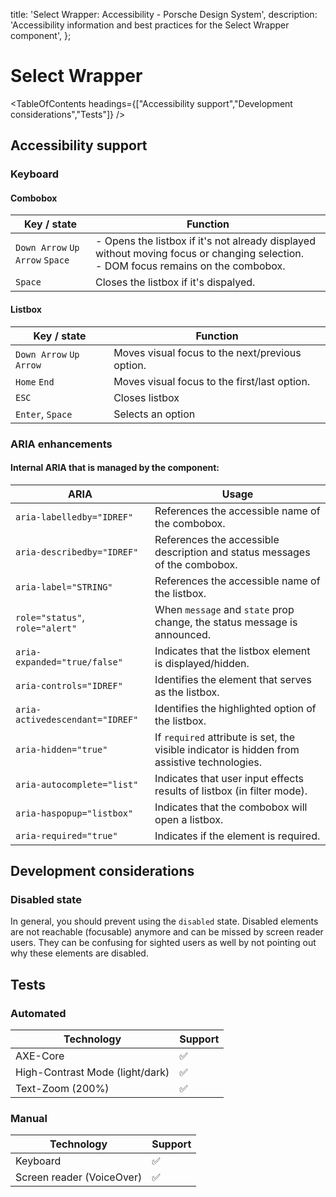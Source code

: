 
  title: 'Select Wrapper: Accessibility - Porsche Design System',
  description: 'Accessibility information and best practices for the Select Wrapper component',
};

# Select Wrapper <ComponentStatus tagName="p-select-wrapper"></ComponentStatus>

<TableOfContents headings={["Accessibility support","Development considerations","Tests"]} />

## Accessibility support

### Keyboard

#### Combobox

| Key / state                     | Function                                                                                                                                 |
| ------------------------------- | ---------------------------------------------------------------------------------------------------------------------------------------- |
| `Down Arrow` `Up Arrow` `Space` | - Opens the listbox if it's not already displayed without moving focus or changing selection.<br /> - DOM focus remains on the combobox. |
| `Space`                         | Closes the listbox if it's dispalyed.                                                                                                    |

#### Listbox

| Key / state             | Function                                        |
| ----------------------- | ----------------------------------------------- |
| `Down Arrow` `Up Arrow` | Moves visual focus to the next/previous option. |
| `Home` `End`            | Moves visual focus to the first/last option.    |
| `ESC`                   | Closes listbox                                  |
| `Enter`, `Space`        | Selects an option                               |

### ARIA enhancements

#### Internal **ARIA** that is managed by the component:

| ARIA                            | Usage                                                                                        |
| ------------------------------- | -------------------------------------------------------------------------------------------- |
| `aria-labelledby="IDREF"`       | References the accessible name of the combobox.                                              |
| `aria-describedby="IDREF"`      | References the accessible description and status messages of the combobox.                   |
| `aria-label="STRING"`           | References the accessible name of the listbox.                                               |
| `role="status"`, `role="alert"` | When `message` and `state` prop change, the status message is announced.                     |
| `aria-expanded="true/false"`    | Indicates that the listbox element is displayed/hidden.                                      |
| `aria-controls="IDREF"`         | Identifies the element that serves as the listbox.                                           |
| `aria-activedescendant="IDREF"` | Identifies the highlighted option of the listbox.                                            |
| `aria-hidden="true"`            | If `required` attribute is set, the visible indicator is hidden from assistive technologies. |
| `aria-autocomplete="list"`      | Indicates that user input effects results of listbox (in filter mode).                       |
| `aria-haspopup="listbox"`       | Indicates that the combobox will open a listbox.                                             |
| `aria-required="true"`          | Indicates if the element is required.                                                        |

## Development considerations

### Disabled state

In general, you should prevent using the `disabled` state. Disabled elements are not reachable (focusable) anymore and
can be missed by screen reader users. They can be confusing for sighted users as well by not pointing out why these
elements are disabled.

## Tests

### Automated

| Technology                      | Support |
| ------------------------------- | ------- |
| AXE-Core                        | ✅      |
| High-Contrast Mode (light/dark) | ✅      |
| Text-Zoom (200%)                | ✅      |

### Manual

| Technology                | Support |
| ------------------------- | ------- |
| Keyboard                  | ✅      |
| Screen reader (VoiceOver) | ✅      |
